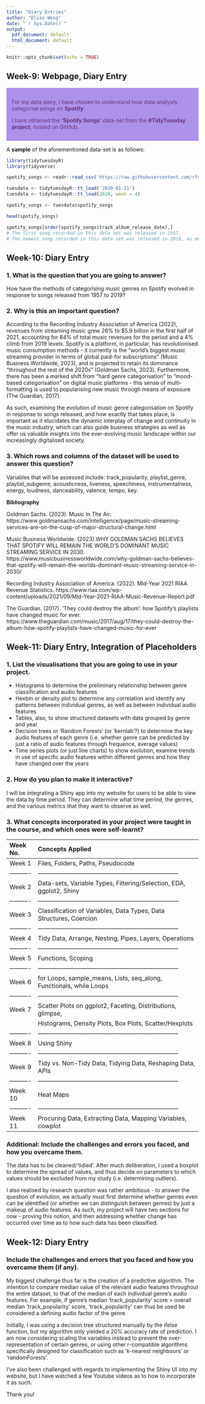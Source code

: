 ```yaml
---
title: "Diary Entries"
author: "Elise Wong"
date: "`r Sys.Date()`"
output:
  pdf_document: default
  html_document: default
---
```


```r
knitr::opts_chunk$set(echo = TRUE)
```

## Week-9: Webpage, Diary Entry
<p>
<div class="warning" style='padding:1em; background-color:#ac92eb; color:#69337A'>
<span>
<p style='margin-top:1em; text-align:center'>
<p style='margin-left:1em;'>
For my data story, I have chosen to understand how data analysts categorise 
songs on <strong>Spotify</strong>.

I have obtained the <strong>'Spotify Songs'</strong> data-set from the <strong>#TidyTuesday project</strong>, hosted on GitHub.
<p style='margin-bottom:1em; margin-right:1em; text-align:right; font-family:Georgia'>
</p></span>
</div>
<p>
A <strong>sample</strong> of the aforementioned data-set is as follows:

```r
library(tidytuesdayR)
library(tidyverse)

spotify_songs <- readr::read_csv('https://raw.githubusercontent.com/rfordatascience/tidytuesday/master/data/2020/2020-01-21/spotify_songs.csv')

tuesdata <- tidytuesdayR::tt_load('2020-01-21') 
tuesdata <- tidytuesdayR::tt_load(2020, week = 4)

spotify_songs <- tuesdata$spotify_songs
```

```r
head(spotify_songs)
```

```r
spotify_songs[order(spotify_songs$track_album_release_date),]
# The first song recorded in this data set was released in 1957.
# The newest song recorded in this data set was released in 2019, as mentioned on GitHub.
```

## Week-10: Diary Entry

### 1. What is the question that you are going to answer?
How have the methods of categorising music genres on Spotify evolved in response to songs released from 1957 to 2019?

### 2. Why is this an important question?
According to the Recording Industry Association of America (2022), revenues from streaming music grew 26% to $5.9 billion in the first half of 2021, accounting for 84% of total music revenues for the period and a 4% climb from 2019 levels. Spotify is a platform, in particular, has revolutionised music consumption methods - it currently is the "world’s biggest music streaming provider in terms of global paid-for subscriptions" (Music Business Worldwide, 2023), and is projected to retain its dominance "throughout the rest of the 2020s" (Goldman Sachs, 2023). Furthermore, there has been a marked shift from "hard genre categorisation" to "mood-based categorisation" on digital music platforms - this sense of multi-formatting is used to popularising new music through means of exposure (The Guardian, 2017).

As such, examining the evolution of music genre categorisation on Spotify in response to songs released, and how exactly that takes place, is important as it elucidates the dynamic interplay of change and continuity in the music industry, which can also guide business strategies as well as offer us valuable insights into the ever-evolving music landscape within our increasingly digitalised society.

### 3. Which rows and columns of the dataset will be used to answer this question?

Variables that will be assessed include: track_popularity, playlist_genre, playlist_subgenre, acousticness, liveness, speechiness, instrumentalness, energy, loudness, danceability, valence, tempo, key.

<strong>Bibliography</strong>

Goldman Sachs. (2023). Music In The Air. https://www.goldmansachs.com/intelligence/page/music-streaming-services-are-on-the-cusp-of-major-structural-change.html 

Music Business Worldwide. (2023).WHY GOLDMAN SACHS BELIEVES THAT SPOTIFY WILL REMAIN THE WORLD’S DOMINANT MUSIC STREAMING SERVICE IN 2030. https://www.musicbusinessworldwide.com/why-goldman-sachs-believes-that-spotify-will-remain-the-worlds-dominant-music-streaming-service-in-2030/

Recording Industry Association of America. (2022). Mid-Year 2021 RIAA Revenue Statistics. https://www.riaa.com/wp-content/uploads/2021/09/Mid-Year-2021-RIAA-Music-Revenue-Report.pdf 

The Guardian. (2017). 'They could destroy the album': how Spotify's playlists have changed music for ever. https://www.theguardian.com/music/2017/aug/17/they-could-destroy-the-album-how-spotify-playlists-have-changed-music-for-ever 

## Week-11: Diary Entry, Integration of Placeholders

### 1. List the visualisations that you are going to use in your project.

- Histograms to determine the preliminary relationship between genre classification and audio features
- Hexbin or density plot to determine any correlation and identify any patterns between individual genres, as well as between individual audio features
- Tables, also, to show structured datasets with data grouped by genre and year
- Decision trees or 'Random Forests' (or 'kernlab'?) to determine the key audio features of each genre (i.e. whether genre can be predicted by just a ratio of audio features through frequence, average values)
- Time series plots (or just line charts) to show evolution, examine trends in use of specific audio features within different genres and how they have changed over the years

### 2. How do you plan to make it interactive?

I will be integrating a Shiny app into my website for users to be able to view the data by time period. They can determine what time period, the genres, and the various metrics that they want to observe as well.

### 3. What concepts incorporated in your project were taught in the course, and which ones were self-learnt?

| Week No. | Concepts Applied                                                    |
|:---------|:--------------------------------------------------------------------|
| Week 1   | Files, Folders, Paths, Pseudocode                                   |
|----------|---------------------------------------------------------------------|
| Week 2   | Data-sets, Variable Types, Filtering/Selection, EDA, ggplot2, Shiny |
|----------|---------------------------------------------------------------------|
| Week 3   | Classification of Variables, Data Types, Data Structures, Coercion  |
|----------|---------------------------------------------------------------------|
| Week 4   | Tidy Data, Arrange, Nesting, Pipes, Layers, Operations              |
|----------|---------------------------------------------------------------------|
| Week 5   | Functions, Scoping                                                  |
|----------|---------------------------------------------------------------------|
| Week 6   | for Loops, sample_means, Lists, seq_along, Functionals, while Loops |
|----------|---------------------------------------------------------------------|
| Week 7   | Scatter Plots on ggplot2, Faceting, Distributions, glimpse,         |
|          | Histograms, Density Plots, Box Plots, Scatter/Hexplots              |
|----------|---------------------------------------------------------------------|
| Week 8   | Using Shiny                                                         |
|----------|---------------------------------------------------------------------|
| Week 9   | Tidy vs. Non-Tidy Data, Tidying Data, Reshaping Data, APIs          |
|----------|---------------------------------------------------------------------|
| Week 10  | Heat Maps                                                           |
|----------|---------------------------------------------------------------------|
| Week 11  | Procuring Data, Extracting Data, Mapping Variables, cowplot         |

### Additional: Include the challenges and errors you faced, and how you overcame them.

The data has to be cleaned/'tidied'. After much deliberation, I used a boxplot to determine the spread of values, and thus decide on parameters to which values should be excluded from my study (i.e. determining outliers).

I also realised by research question was rather ambitious - to answer the question of evolution, we actually must first determine whether genres even can be identified (or whether we can distinguish between genres) by just a makeup of audio features. As such, my project will have two sections for now - proving this notion, and then addressing whether change has occurred over time as to how such data has been classified.

## Week-12: Diary Entry

### Include the challenges and errors that you faced and how you overcame them (if any).

My biggest challenge thus far is the creation of a predictive algorithm. The intention to compare median value of the relevant audio features throughout the entire dataset, to that of the median of each individual genre's audio features. For example, if genre's median 'track_popularity' score > overall median 'track_popularity' score, 'track_popularity' can thus be used be considered a defining audio factor of the genre.

Initially, I was using a decision tree structured manually by the ifelse function, but my algorithm only yielded a 20% accuracy rate of prediction. I am now considering scaling the variables instead to prevent the over-representation of certain genres, or using other r-compatible algorithms specifically designed for classification such as 'k-nearest neighbours' or 'randomForests'.

I've also been challenged with regards to implementing the Shiny UI into my website, but I have watched a few Youtube videos as to how to incorporate it as such.

Thank you!
